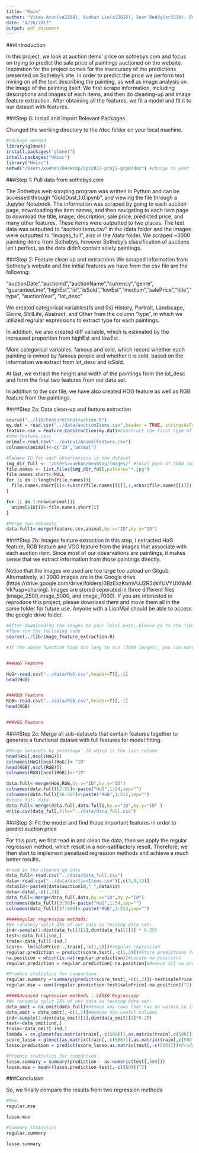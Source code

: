 ```yaml
---
title: "Main"
author: "Vikas Arun(va2298), Xuehan Liu(xl2615), Sean Reddy(sr3336), Boxuan Zhao(bz2290)"
date: "4/26/2017"
output: pdf_document
---
```


###Introduction

In this project, we look at auction items' price on sothebys.com and focus on trying to predict the sale price of paintings auctioned on the website. Inspiration for the project comes for the inaccuracy of the predictions presented on Sotheby's site. In order to predict the price we perform text mining on all the text describing the painting, as well as image analysis on the image of the painting itself. We first scrape information, including descriptions and images of each items, and then do cleaning-up and image feature extraction. After obtaining all the features, we fit a model and fit it to our dataset with features.  

###Step 0: Install and Import Relevant Packages

Changed the working directory to the /doc folder on your local machine.
```r
#Package needed
library(glmnet)
install.packages("glmnet")
intall.packages("Hmisc")
library("Hmisc")
setwd("/Users/xuehan/Desktop/Spr2017-proj5-grp8/doc") #change to your local path
```


###Step 1: Pull data from sothebys.com

The Sothebys web scraping program was written in Python and can be accessed through "GoldDust_1.0.ipynb", and viewing the file through a Jupyter Notebook. The information was scraped by going to each auction page, downloading the item names, and then navigating to each item page to download the title, image, description, sale price, predicted price, and many other features. These items were outputted to two places. The text data was outputted to "auctionItems.csv" in the /data folder and the images were outputted to "Images_full", also in the /data folder. We scraped ~3000 painting items from Sothebys, however Sotheby's classification of auctions isn't perfect, so the data didn't contain solely paintings.


###Step 2: Feature clean up and extractions 
We scraped information from Sotheby's website and the initial features we have from the csv file are the following:

"auctionDate","auctionId","auctionName","currency","genre", "guaranteeLine","highEst","id","isSold","lowEst","medium","salePrice","title","type", "auctionYear", "lot_desc"

We created categorical variables(1s and 0s) History, Portrait, Landscape, Genre, StillLife, Abstract, and Other from the column "type", in which we utilized regrular expressions to extract type for each paintings.

In addition, we also created diff variable, which is estimated by the increased proportion from highEst and lowEst.

More categorical variables, famous and sold, which record whether each painting is owned by famous people and whether it is sold, based on the information we extract from lot_desc and isSold.

At last, we extract the height and width of the paintings from the lot_desc and form the final two features from our data set.

In addition to the csv file, we have also created HOG feature as well as RGB feature from the paintings. 

####Step 2a: Data clean-up and feature extraction
```r
source("../lib/FeatureConstruction.R")
my.dat = read.csv("../data/auctionItems.csv",header = TRUE, stringsAsFactors = FALSE)
feature.csv = Feature.Construction(my.dat)#Construct the first type of features
#dim(feature.csv)
animal<-read.csv("../output/AnimalFeature.csv")
colnames(animal)<-c("ID","animal")

#Rename ID for each observations in the dataset
img_dir_full <- "/Users/xuehan/Desktop/Images/" #local path of 3000 images
file.names <- list.files(img_dir_full,pattern="*.jpg") 
file.names.short<-NULL
for (i in 1:length(file.names)){
  file.names.short[i]<-substr(file.names[[i]],1,nchar(file.names[[i]])-4)
}

for (i in 1:nrow(animal)){
  animal$ID[i]<-file.names.short[i]
}

#Merge two datasets
data.full1<-merge(feature.csv,animal,by.x="ID",by.y="ID")
```

####Step 2b: Images feature extraction 
In this step, I extracted HoG feature, RGB feature and VGG feature from the images that associate with each auction item. Since most of our observations are paintings, it makes sense that we extract information from those paintings directly. 

Notice that the images we used are too large too upload on Gitgub. Alternatively, all 3000 images are in the Google drive (https://drive.google.com/drive/folders/0BzExzKbmVUJ2R3dsYUVYUXNvMVk?usp=sharing). Images are stored seperated in three different files (image_2500,image_5000, and image_7000). If you are interested in reproduce this project, please download them and move them all in the same folder for future use. Anyone with a LionMail should be able to access the google drive folder. 

```r
#After downloading the images to your local path, please go to the "image_feature_extraction.R" and change "img_dir_full" to your local path (located after loading libraries).
#Then run the following code
source(../lib/image_feature_extraction.R)

#If the above function took too long to run (3000 images), you can manually run rgb_seperate.R under doc folder. It generates the whole 3000 by 512 matrix in four chuncks, meaning from the 1th to 500th, 501th to 1000th and so on.


###HoG Feature

HoG<-read.csv("../data/HoG.csv",header=T)[,-1]
head(HoG)


###RGB Feature
RGB<-read.csv("../data/RGB.csv",header=T)[,-1]
head(RGB)


###VGG Feature


```

####Step 2c: Merge all sub-datasets that contain features together to generate a functional dataset with full features for model fitting.

```r
#Merge datasets by paintings' ID which is the last column
head(HoG[,ncol(HoG)])
colnames(HoG)[ncol(HoG)]<-"ID"
head(RGB[,ncol(RGB)])
colnames(RGB)[ncol(RGB)]<-"ID"

data.full<-merge(HoG,RGB,by.x="ID",by.y="ID")
colnames(data.full)[2:55]<-paste("HoG",1:54,sep="")
colnames(data.full)[56:567]<-paste("RGB",1:512,sep="")
#store full data
data_full<-merge(data.full,data.full1,by.x="ID",by.y="ID" )
write.csv(data_full,file="../data/data_full.csv")


```


###Step 3: Fit the model and find those important features in order to predict auction price

For this part, we first read in and clean the data, then we apply the regular regression method, which result in a non-satifiactory result. Therefore, we then start to implement penalized regression methods and achieve a much better results.
```r
#read in the cleaned up data
data_full<-read.csv("../data/data_full.csv")
data<-read.csv("../data/auctionItems.csv")[,c(3,9,13)]
data$Id<-paste0(data$auctionId,"_",data$id)
data<-data[,-c(1,2)]
data_full<-merge(data_full,data,by.x="ID",by.y="Id")
colnames(data_full)[3:56]<-paste("HoG",1:54,sep="")
colnames(data_full)[57:568]<-paste("RGB",1:512,sep="")

####Regular regression methods:
#We randomly split 25% of our data as testing data set:
ind<-sample(1:dim(data_full)[1],dim(data_full)[1] * 0.25)
test<-data_full[ind,]
train<-data_full[-ind,]
score<- lm(salePrice~.,train[,-c(1,2)])#regular regression
regular.prediction = predict(score,test[,-c(1,2)])#Store predictions from regular regression model
na.position = which(is.na(regular.prediction))#Locate na positions
regular.prediction = regular.prediction[-na.position]#Remove all na predicitons from regular regression predictions

#Produce statistics for comparison
regular.summary = summary(predict(score,test[,-c(1,2)])-test$salePrice[-na.position])
regular.mse = sum((regular.prediction-test$salePrice[-na.position])^2)

####Advanced regression methods : LASSO Regression
#We randomly split 25% of our data as testing data set:
data_omit = na.omit(data_full)#Remove any rows that has na valuse in it
data_omit = data_omit[,-c(1,2)]#Remove non-useful columns
ind<-sample(1:dim(data_omit)[1],dim(data_omit)[1]*0.25)
test<-data_omit[ind,]
train<-data_omit[-ind,]
lambda = cv.glmnet(as.matrix(train[,-c(580)]),as.matrix(train[,c(580)]),type.measure = "mse")$lambda.min#Cross validate to find the best lambda values
score_lasso = glmnet(as.matrix(train[,-c(580)]),as.matrix(train[,c(580)]),family="gaussian",alpha=1,lambda = lambda)#Fit lasso model
lasso.prediction = predict(score_lasso,as.matrix(test[,-c(580)]))#Prodce prediction

#Produce statistics for comparison
lasso.summary = summary(prediction - as.numeric(test[,580]))
lasso.mse = mean((lasso.prediction-test[,-c(580)])^2)
```

###Conclusion

So, we finally compare the results from two regression methods
```r
#Mse
regular.mse

lasso.mse

#Summary Statistics
regular.summary

lasso.summary
```

